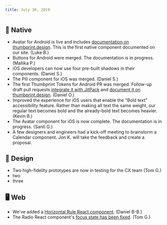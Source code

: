 ```yaml
---
title: July 30, 2019
---
```


## 📱 Native

-   Avatar for Android is live and includes [documentation on thumbprint.design](https://thumbprint.design/components/avatar/android/). This is the first native component documented on our site. (Luke B.)
-   Buttons for Android were merged. The documentation is in progress. (Mallika P.)
-   iOS developers can now use four pre-built shadows in their components. (Daniel S.)
-   The Pill component for iOS was merged. (Daniel S.)
-   The first Thumbprint Tokens for Android PR was merged. Follow-up draft pull requests [integrate it with JitPack](https://github.com/thumbtack/thumbprint/pull/408) and [document it on thumbprint.design](https://github.com/thumbtack/thumbprint/pull/409). (Daniel O.)
-   Improved the experience for iOS users that enable the "Bold text" accessibility feature. Rather than making all text the same weight, our regular text becomes bold and the already-bold text becomes heavier. (Kevin B.)
-   The Avatar component for iOS is now complete. The documentation is in progress. (Santi G.)
-   A few designers and engineers had a kick-off meeting to brainstorm a Calendar component. Jon K. will take the feedback and create a proposal.

## 🍭 Design

-   Two high-fidelity prototypes are now in testing for the CX team (Tom G.)
-   two
-   three

## 🖥 Web

-   We've added a [Horizontal Rule React component](https://thumbprint.design/components/horizontal-rule/react/). (Daniel B-B.)
-   The Radio React component's [focus state has been fixed](https://github.com/thumbtack/thumbprint/pull/411). (Tom G.)
